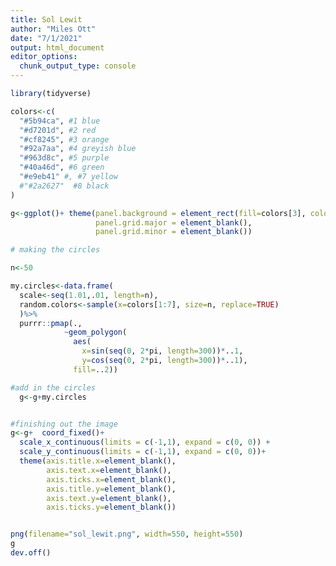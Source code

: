 ```yaml
---
title: Sol Lewit
author: "Miles Ott"
date: "7/1/2021"
output: html_document
editor_options: 
  chunk_output_type: console
---
```



```r
library(tidyverse)

colors<-c(
  "#5b94ca", #1 blue
  "#d7201d", #2 red
  "#cf8245", #3 orange
  "#92a7aa", #4 greyish blue
  "#963d8c", #5 purple
  "#40a46d", #6 green
  "#e9eb41" #, #7 yellow
  #"#2a2627"  #8 black
)

g<-ggplot()+ theme(panel.background = element_rect(fill=colors[3], colour='white'),
                   panel.grid.major = element_blank(),
                   panel.grid.minor = element_blank())

# making the circles

n<-50

my.circles<-data.frame(
  scale<-seq(1.01,.01, length=n),
  random.colors<-sample(x=colors[1:7], size=n, replace=TRUE)
  )%>%
  purrr::pmap(., 
            ~geom_polygon(
              aes(
                x=sin(seq(0, 2*pi, length=300))*..1, 
                y=cos(seq(0, 2*pi, length=300))*..1),
              fill=..2))

#add in the circles
  g<-g+my.circles


#finishing out the image 
g<-g+  coord_fixed()+
  scale_x_continuous(limits = c(-1,1), expand = c(0, 0)) +
  scale_y_continuous(limits = c(-1,1), expand = c(0, 0))+
  theme(axis.title.x=element_blank(),
        axis.text.x=element_blank(),
        axis.ticks.x=element_blank(),
        axis.title.y=element_blank(),
        axis.text.y=element_blank(),
        axis.ticks.y=element_blank())


png(filename="sol_lewit.png", width=550, height=550)
g
dev.off()

```


